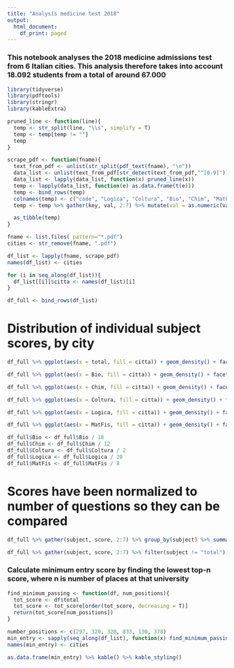 ```yaml
---
title: "Analysis medicine test 2018"
output:
  html_document:
    df_print: paged
---
```


### This notebook analyses the 2018 medicine admissions test from 6 Italian cities. This analysis therefore takes into account 18.092 students from a total of around 67.000 

```r
library(tidyverse)
library(pdftools)
library(stringr)
library(kableExtra)
```

```r
pruned_line <- function(line){
  temp <- str_split(line, "\\s", simplify = T)
  temp <- temp[temp != ""]
  temp
}

scrape_pdf <- function(fname){
  text_from_pdf <- unlist(str_split(pdf_text(fname), "\n"))
  data_list <- unlist(text_from_pdf[str_detect(text_from_pdf,"^[0-9]")])
  data_list <- lapply(data_list, function(x) pruned_line(x))
  temp <- lapply(data_list, function(e) as.data.frame(t(e)))
  temp <- bind_rows(temp)
  colnames(temp) <- c("code", "Logica", "Coltura", "Bio", "Chim", "MatFis", "total")
  temp <- temp %>% gather(key, val, 2:7) %>% mutate(val = as.numeric(val)) %>% spread(key, val)

  as_tibble(temp)
}
```


```r
fname <- list.files( pattern="*.pdf")
cities <- str_remove(fname, ".pdf")
```

```r
df_list <- lapply(fname, scrape_pdf)
names(df_list) <- cities
```

```r
for (i in seq_along(df_list)){
  df_list[[i]]$citta <- names(df_list)[i]
}
```

```r
df_full <- bind_rows(df_list)
```

# Distribution of individual subject scores, by city
```r
df_full %>% ggplot(aes(x = total, fill = citta)) + geom_density() + facet_wrap(~citta, ncol=1) + labs(title = "Total points")
```

```r
df_full %>% ggplot(aes(x = Bio, fill = citta)) + geom_density() + facet_wrap(~citta, ncol=1)+ labs(title = "Biology points")
```

```r
df_full %>% ggplot(aes(x = Chim, fill = citta)) + geom_density() + facet_wrap(~citta, ncol=1)+ labs(title = "Chemistry points")
```

```r
df_full %>% ggplot(aes(x = Coltura, fill = citta)) + geom_density() + facet_wrap(~citta, ncol=1)+ labs(title = "Culture points")
```

```r
df_full %>% ggplot(aes(x = Logica, fill = citta)) + geom_density() + facet_wrap(~citta, ncol=1)+ labs(title = "Logic points")
```

```r
df_full %>% ggplot(aes(x = MatFis, fill = citta)) + geom_density() + facet_wrap(~citta, ncol=1)+ labs(title = "Math/Physics points")
```

```r
df_full$Bio <- df_full$Bio / 18
df_full$Chim <- df_full$Chim / 12
df_full$Coltura <- df_full$Coltura / 2
df_full$Logica <- df_full$Logica / 20
df_full$MatFis <- df_full$MatFis / 8
```

# Scores have been normalized to number of questions so they can be compared 
```r
df_full %>% gather(subject, score, 2:7) %>% group_by(subject) %>% summarise(mean = mean(score), sd = sd(score)) %>% filter(subject != "total") %>% ggplot(aes(x = subject, y = mean, fill = subject)) + geom_col() + geom_errorbar(aes(ymin = (mean-sd), ymax = (mean+sd)), width=.1) + labs(title="Averages and sd of scores by subject, national aggregate")
```

```r
df_full %>% gather(subject, score, 2:7) %>% filter(subject != "total") %>% ggplot(aes(x=subject, y = score, fill = citta)) + geom_boxplot() + labs(title="All subjects compared between cities", subtitle="All subjects except Coltura show strong northern bias")

```

### Calculate minimum entry score by finding the lowest top-n score, where n is number of places at that university
```r
find_minimum_passing <- function(df, num_positions){
  tot_score <- df$total
  tot_score <- tot_score[order(tot_score, decreasing = T)]
  return(tot_score[num_positions])
}
```

```r
number_positions <- c(297, 320, 320, 833, 130, 378)
min_entry <- sapply(seq_along(df_list), function(x) find_minimum_passing(df_list[[x]], number_positions[x]))
names(min_entry) <- cities

as.data.frame(min_entry) %>% kable() %>% kable_styling()
```

